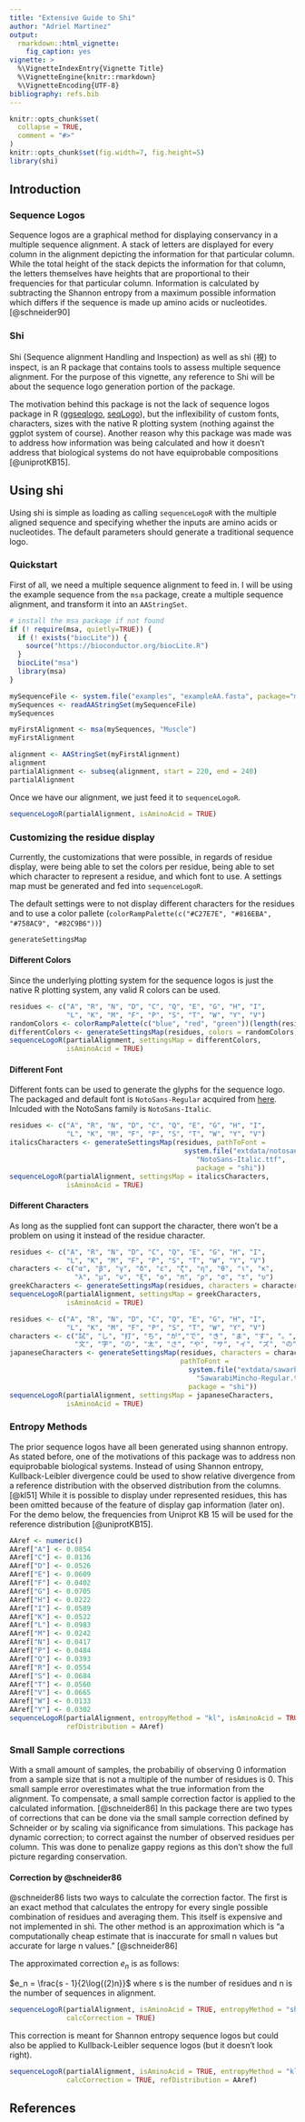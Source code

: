 ```yaml
---
title: "Extensive Guide to Shi"
author: "Adriel Martinez"
output:
  rmarkdown::html_vignette:
    fig_caption: yes
vignette: >
  %\VignetteIndexEntry{Vignette Title}
  %\VignetteEngine{knitr::rmarkdown}
  %\VignetteEncoding{UTF-8}
bibliography: refs.bib
---
```


```r
knitr::opts_chunk$set(
  collapse = TRUE,
  comment = "#>"
)
knitr::opts_chunk$set(fig.width=7, fig.height=5) 
library(shi)
```

## Introduction

### Sequence Logos

Sequence logos are a graphical method for displaying conservancy in a multiple sequence alignment. A stack of letters are displayed for every column in the alignment depicting the information for that particular column. While the total height of the stack depicts the information for that column, the letters themselves have heights that are proportional to their frequencies for that particular column. Information is calculated by subtracting the Shannon entropy from a maximum possible information which differs if the sequence is made up amino acids or nucleotides. [@schneider90]


### Shi

Shi (Sequence alignment Handling and Inspection) as well as shì (視) to inspect, is an R package that contains tools to assess multiple sequence alignment. For the purpose of this vignette, any reference to Shi will be about the sequence logo generation portion of the package.

The motivation behind this package is not the lack of sequence logos package in R ([ggseqlogo](https://github.com/omarwagih/ggseqlogo), [seqLogo](https://bioconductor.org/packages/release/bioc/html/seqLogo.html)), but the inflexibility of custom fonts, characters, sizes with the native R plotting system (nothing against the ggplot system of course). Another reason why this package was made was to address how information was being calculated and how it doesn't address that biological systems do not have equiprobable compositions [@uniprotKB15].

## Using shi

Using shi is simple as loading as calling `sequenceLogoR` with the multiple aligned sequence and specifying whether the inputs are amino acids or nucleotides. The default parameters should generate a traditional sequence logo.

### Quickstart

First of all, we need a multiple sequence alignment to feed in. I will be using the example sequence from the `msa` package, create a multiple sequence alignment, and transform it into an `AAStringSet`.

```r
# install the msa package if not found
if (! require(msa, quietly=TRUE)) {
  if (! exists("biocLite")) {
    source("https://bioconductor.org/biocLite.R")
  }
  biocLite("msa")
  library(msa)
}
```

```r
mySequenceFile <- system.file("examples", "exampleAA.fasta", package="msa")
mySequences <- readAAStringSet(mySequenceFile)
mySequences
```
```r
myFirstAlignment <- msa(mySequences, "Muscle")
myFirstAlignment
```
```r
alignment <- AAStringSet(myFirstAlignment)
alignment
partialAlignment <- subseq(alignment, start = 220, end = 240)
partialAlignment
```

Once we have our alignment, we just feed it to `sequenceLogoR`.
```r
sequenceLogoR(partialAlignment, isAminoAcid = TRUE)
```

### Customizing the residue display

Currently, the customizations that were possible, in regards of residue display, were being able to set the colors per residue, being able to set which character to represent a residue, and which font to use. A settings map must be generated and fed into `sequenceLogoR`.

The default settings were to not display different characters for the residues and to use a color pallete (`colorRampPalette(c("#C27E7E", "#816EBA", "#758AC9", "#82C9B6"))`)

```r
generateSettingsMap
```

#### Different Colors

Since the underlying plotting system for the sequence logos is just the native R plotting system, any valid R colors can be used.

```r
residues <- c("A", "R", "N", "D", "C", "Q", "E", "G", "H", "I",
              "L", "K", "M", "F", "P", "S", "T", "W", "Y", "V")
randomColors <- colorRampPalette(c("blue", "red", "green"))(length(residues))
differentColors <- generateSettingsMap(residues, colors = randomColors)
sequenceLogoR(partialAlignment, settingsMap = differentColors, 
              isAminoAcid = TRUE)
```

#### Different Font

Different fonts can be used to generate the glyphs for the sequence logo. The packaged and default font is `NotoSans-Regular` acquired from [here](https://github.com/google/fonts/tree/master/ofl/notosans). Inlcuded with the NotoSans family is `NotoSans-Italic`.

```r
residues <- c("A", "R", "N", "D", "C", "Q", "E", "G", "H", "I",
              "L", "K", "M", "F", "P", "S", "T", "W", "Y", "V")
italicsCharacters <- generateSettingsMap(residues, pathToFont =
                                           system.file("extdata/notosans",
                                              "NotoSans-Italic.ttf",
                                              package = "shi"))
sequenceLogoR(partialAlignment, settingsMap = italicsCharacters, 
              isAminoAcid = TRUE)
```


#### Different Characters

As long as the supplied font can support the character, there won't be a problem on using it instead of the residue character. 

```r
residues <- c("A", "R", "N", "D", "C", "Q", "E", "G", "H", "I",
              "L", "K", "M", "F", "P", "S", "T", "W", "Y", "V")
characters <- c("α", "β", "γ", "δ", "ε", "ζ", "η", "θ", "ι", "κ",
                "λ", "μ", "ν", "ξ", "ο", "π", "ρ", "σ", "τ", "υ")
greekCharacters <- generateSettingsMap(residues, characters = characters)
sequenceLogoR(partialAlignment, settingsMap = greekCharacters, 
              isAminoAcid = TRUE)
```

```r
residues <- c("A", "R", "N", "D", "C", "Q", "E", "G", "H", "I",
              "L", "K", "M", "F", "P", "S", "T", "W", "Y", "V")
characters <- c("試", "し", "打", "ち", "が","で", "き", "ま", "す", "。",
                "文", "字", "の", "太", "さ", "や", "サ", "イ", "ズ", "の")
japaneseCharacters <- generateSettingsMap(residues, characters = characters, 
                                          pathToFont = 
                                            system.file("extdata/sawarbi", 
                                              "SawarabiMincho-Regular.ttf", 
                                            package = "shi"))
sequenceLogoR(partialAlignment, settingsMap = japaneseCharacters, 
              isAminoAcid = TRUE)
```

### Entropy Methods

The prior sequence logos have all been generated using shannon entropy. As stated before, one of the motivations of this package was to address non equiprobable biological systems. Instead of using Shannon entropy, Kullback-Leibler divergence could be used to show relative divergence from a reference distribution with the observed distribution from the columns. [@kl51] While it is possible to display under represented residues, this has been omitted because of the feature of display gap information (later on). For the demo below, the frequencies from Uniprot KB 15 will be used for the reference distribution [@uniprotKB15].

```r
AAref <- numeric()
AAref["A"] <- 0.0854
AAref["C"] <- 0.0136
AAref["D"] <- 0.0526
AAref["E"] <- 0.0609
AAref["F"] <- 0.0402
AAref["G"] <- 0.0705
AAref["H"] <- 0.0222
AAref["I"] <- 0.0589
AAref["K"] <- 0.0522
AAref["L"] <- 0.0983
AAref["M"] <- 0.0242
AAref["N"] <- 0.0417
AAref["P"] <- 0.0484
AAref["Q"] <- 0.0393
AAref["R"] <- 0.0554
AAref["S"] <- 0.0684
AAref["T"] <- 0.0560
AAref["V"] <- 0.0665
AAref["W"] <- 0.0133
AAref["Y"] <- 0.0302
sequenceLogoR(partialAlignment, entropyMethod = "kl", isAminoAcid = TRUE, 
              refDistribution = AAref)
```

### Small Sample corrections

With a small amount of samples, the probabiliy of observing 0 information from a sample size that is not a multiple of the number of residues is 0. This small sample error overestimates what the true information from the alignment. To compensate, a small sample correction factor is applied to the calculated information. [@schneider86] In this package there are two types of corrections that can be done via the small sample correction defined by Schneider or by scaling via significance from simulations. This package has dynamic correction; to correct against the number of observed residues per column. This was done to penalize gappy regions as this don't show the full picture regarding conservation.


#### Correction by @schneider86

@schneider86 lists two ways to calculate the correction factor. The first is an exact method that calculates the entropy for every single possible combination of residues and averaging them. This itself is expensive and not implemented in shì. The other method is an approximation which is "a computationally cheap estimate that is inaccurate for small n values but accurate for large n values." [@schneider86]

The approximated correction $e_n$ is as follows:

$e_n = \frac{s - 1}{2\log{(2)n}}$ where s is the number of residues and n is the number of sequences in alignment.

```r
sequenceLogoR(partialAlignment, isAminoAcid = TRUE, entropyMethod = "shannon", 
              calcCorrection = TRUE)
```

This correction is meant for Shannon entropy sequence logos but could also be applied to Kullback-Leibler sequence logos (but it doesn't look right).

```r
sequenceLogoR(partialAlignment, isAminoAcid = TRUE, entropyMethod = "kl", 
              calcCorrection = TRUE, refDistribution = AAref)
```



## References
